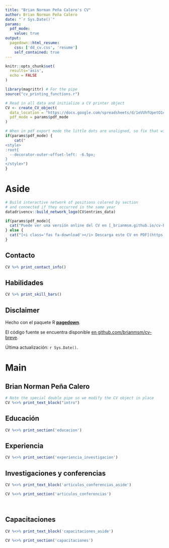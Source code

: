 ```yaml
---
title: "Brian Norman Peña Calero's CV"
author: Brian Norman Peña Calero
date: "`r Sys.Date()`"
params:
  pdf_mode:
    value: true
output:
  pagedown::html_resume:
    css: ['dd_cv.css', 'resume']
    self_contained: true
---
```


```r
knitr::opts_chunk$set(
  results='asis', 
  echo = FALSE
)

library(magrittr) # For the pipe
source("cv_printing_functions.r")

# Read in all data and initialize a CV printer object
CV <- create_CV_object(
  data_location = "https://docs.google.com/spreadsheets/d/1eVUhfUpetO1cJWRimTX8dnpTtUE97tCJnuqN_MHBqJs",  
  pdf_mode = params$pdf_mode
)

```


```r
# When in pdf export mode the little dots are unaligned, so fix that with some conditional CSS.
if(params$pdf_mode) {
    cat("
<style>
:root{
  --decorator-outer-offset-left: -6.5px;
}
</style>")
}
```


Aside
================================================================================

```r
# Build interactive network of positions colored by section
# and connected if they occurred in the same year
datadrivencv::build_network_logo(CV$entries_data)
```


```r
if(params$pdf_mode){
  cat("Puede ver una versión online del CV en [_brianmsm.github.io/cv-breve_](https://brianmsm.github.io/cv-breve/)")
} else {
  cat("[<i class='fas fa-download'></i> Descarga este CV en PDF](https://github.com/brianmsm/cv-breve/raw/main/cv.pdf)")
}
```

Contacto {#contact}
--------------------------------------------------------------------------------

```r
CV %>% print_contact_info()
```



Habilidades {#skills}
--------------------------------------------------------------------------------

```r
CV %>% print_skill_bars()
```



Disclaimer {#disclaimer}
--------------------------------------------------------------------------------

Hecho con el paquete R [**pagedown**](https://github.com/rstudio/pagedown). 

El código fuente se encuentra disponible [en github.com/brianmsm/cv-breve](https://github.com/brianmsm/cv-breve).

Última actualización: `r Sys.Date()`.



Main
================================================================================

Brian Norman Peña Calero {#title}
--------------------------------------------------------------------------------

```r
# Note the special double pipe so we modify the CV object in place
CV %<>% print_text_block("intro") 
```



Educación {data-icon=graduation-cap data-concise=true}
--------------------------------------------------------------------------------

```r
CV %<>% print_section('educacion')
```



Experiencia {data-icon=laptop}
--------------------------------------------------------------------------------

```r
CV %<>% print_section('experiencia_investigacion')
```


Investigaciones y conferencias {data-icon=book}
--------------------------------------------------------------------------------
::: aside
```r
CV %<>% print_text_block('articulos_conferencias_aside')
```
:::

```r
CV %<>% print_section('articulos_conferencias')
```

<br>

Capacitaciones {data-icon=chalkboard-teacher}
--------------------------------------------------------------------------------

::: aside
```r
CV %<>% print_text_block('capacitaciones_aside')
```
:::

```r
CV %<>% print_section('capacitaciones')
```



